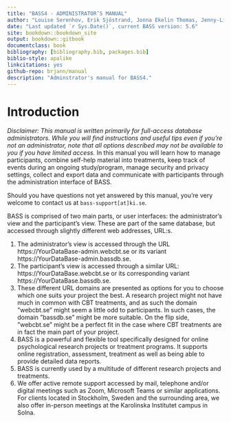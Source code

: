 ```yaml
---
title: "BASS4 - ADMINISTRATOR’S MANUAL"
author: "Louise Serenhov, Erik Sjöstrand, Jonna Ekelin Thomas, Jenny-Li Örsell, Isabell Soberius & Brjánn Ljótsson"
date: "Last updated `r Sys.Date()`, current BASS version: 5.6"
site: bookdown::bookdown_site
output: bookdown::gitbook
documentclass: book
bibliography: [bibliography.bib, packages.bib]
biblio-style: apalike
linkcitations: yes
github-repo: brjann/manual
description: "Adminstrator's manual for BASS4."
---
```


# Introduction

*Disclaimer: This manual is written primarily for full-access database administrators. While you will find instructions and useful tips even if you’re not an administrator, note that all options described may not be available to you if you have limited access.*
In this manual you will learn how to manage participants, combine self-help material into treatments, keep track of events during an ongoing study/program, manage security and privacy settings, collect and export data and communicate with participants through the administration interface of BASS.

Should you have questions not yet answered by this manual, you're very welcome to contact us at `bass-support[at]ki.se`.

BASS is comprised of two main parts, or user interfaces: the administrator’s view and the participant’s view. These are part of the same database, but accessed through slightly different web addresses, URL:s.

1. The administrator’s view is accessed through the URL https://YourDataBase-admin.webcbt.se or its variant https://YourDataBase-admin.bassdb.se. 
2. The participant’s view is accessed through a similar URL: https://YourDataBase.webcbt.se or its corresponding variant https://YourDataBase.bassdb.se.
3. These different URL domains are presented as options for you to choose which one suits your project the best. A research project might not have much in common with CBT treatments, and as such the domain ”webcbt.se” might seem a little odd to participants. In such cases, the domain ”bassdb.se” might be more suitable. On the flip side, ”webcbt.se” might be a perfect fit in the case where CBT treatments are in fact the main part of your project.
4. BASS is a powerful and flexible tool specifically designed for online psychological research projects or treatment programs. It supports online registration, assessment, treatment as well as being able to provide detailed data reports.
5. BASS is currently used by a multitude of different research projects and treatments.
6. We offer active remote support accessed by mail, telephone and/or digital meetings such as Zoom, Microsoft Teams or similar applications. For clients located in Stockholm, Sweden and the surrounding area, we also offer in-person meetings at the Karolinska Institutet campus in Solna.
